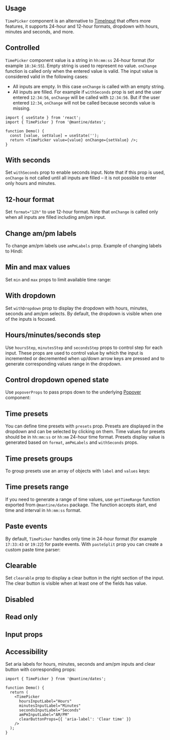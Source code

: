 

## Usage

`TimePicker` component is an alternative to [TimeInput](/dates/time-input) that offers more
features, it supports 24-hour and 12-hour formats, dropdown with hours, minutes and seconds, and
more.

<Demo data={TimePickerDemos.usage} />

## Controlled

`TimePicker` component value is a string in `hh:mm:ss` 24-hour format (for example `18:34:55`).
Empty string is used to represent no value. `onChange` function is called only when the entered value is valid.
The input value is considered valid in the following cases:

- All inputs are empty. In this case `onChange` is called with an empty string.
- All inputs are filled. For example if `withSeconds` prop is set and the user entered `12:34:56`, `onChange` will be called with `12:34:56`. But if the user entered `12:34`, `onChange` will not be called because seconds value is missing.

```tsx
import { useState } from 'react';
import { TimePicker } from '@mantine/dates';

function Demo() {
  const [value, setValue] = useState('');
  return <TimePicker value={value} onChange={setValue} />;
}
```

## With seconds

Set `withSeconds` prop to enable seconds input. Note that if this prop is used,
`onChange` is not called until all inputs are filled – it is not possible
to enter only hours and minutes.

<Demo data={TimePickerDemos.withSeconds} />

## 12-hour format

Set `format="12h"` to use 12-hour format. Note that `onChange` is called only when all inputs are filled
including am/pm input.

<Demo data={TimePickerDemos.format12h} />

## Change am/pm labels

To change am/pm labels use `amPmLabels` prop. Example of changing labels to Hindi:

<Demo data={TimePickerDemos.amPmLabels} />

## Min and max values

Set `min` and `max` props to limit available time range:

<Demo data={TimePickerDemos.minMax} />

## With dropdown

Set `withDropdown` prop to display the dropdown with hours, minutes, seconds and am/pm selects.
By default, the dropdown is visible when one of the inputs is focused.

<Demo data={TimePickerDemos.withDropdown} />

## Hours/minutes/seconds step

Use `hoursStep`, `minutesStep` and `secondsStep` props to control step for each input.
These props are used to control value by which the input is incremented or decremented when
up/down arrow keys are pressed and to generate corresponding values range in the dropdown.

<Demo data={TimePickerDemos.steps} />

## Control dropdown opened state

Use `popoverProps` to pass props down to the underlying [Popover](/core/popover) component:

<Demo data={TimePickerDemos.controlledDropdown} />

## Time presets

You can define time presets with `presets` prop. Presets are displayed in the dropdown and can be selected by clicking on them.
Time values for presets should be in `hh:mm:ss` or `hh:mm` 24-hour time format. Presets
display value is generated based on `format`, `amPmLabels` and `withSeconds` props.

<Demo data={TimePickerDemos.presets} />

## Time presets groups

To group presets use an array of objects with `label` and `values` keys:

<Demo data={TimePickerDemos.presetsGroups} />

## Time presets range

If you need to generate a range of time values, use `getTimeRange` function exported from
`@mantine/dates` package. The function accepts start, end time and interval in `hh:mm:ss` format.

<Demo data={TimePickerDemos.presetsRange} />

## Paste events

By default, `TimePicker` handles only time in 24-hour format (for example `17:33:43` or `19:22`) for paste events.
With `pasteSplit` prop you can create a custom paste time parser:

<Demo data={TimePickerDemos.pasteSplit} />

## Clearable

Set `clearable` prop to display a clear button in the right section of the input.
The clear button is visible when at least one of the fields has value.

<Demo data={TimePickerDemos.clearable} />

## Disabled

<Demo data={TimePickerDemos.disabled} />

## Read only

<Demo data={TimePickerDemos.readOnly} />

## Input props

<InputFeatures component="TimePicker" element="div" />

<Demo data={TimePickerDemos.configurator} />

## Accessibility

Set aria labels for hours, minutes, seconds and am/pm inputs and clear button with corresponding props:

```tsx
import { TimePicker } from '@mantine/dates';

function Demo() {
  return (
    <TimePicker
      hoursInputLabel="Hours"
      minutesInputLabel="Minutes"
      secondsInputLabel="Seconds"
      amPmInputLabel="AM/PM"
      clearButtonProps={{ 'aria-label': 'Clear time' }}
    />
  );
}
```
